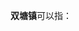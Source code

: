 '''双塘镇'''可以指：
{{PRC admin/disambig|12/02/23/112/000|32/03/81/116/000|36/10/27/102/000|43/31/01/103/000}}
{{disambig|cat=三字中国镇名消歧义}}